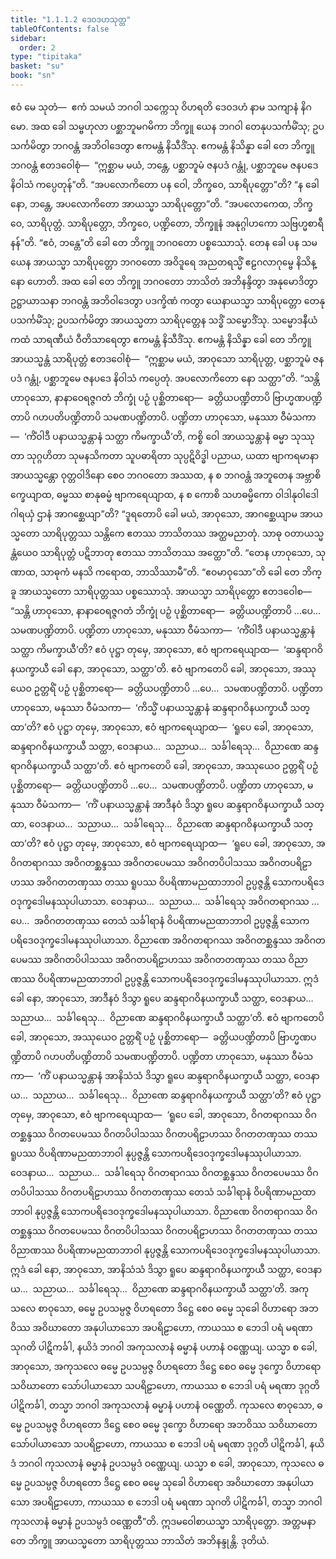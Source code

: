 ```yaml
---
title: "1.1.1.2 ဒေဝဒဟသုတ္တ"
tableOfContents: false
sidebar:
  order: 2
type: "tipitaka"
basket: "su"
book: "sn"
---
```



<DynamicBreadcrumb />

<Division number="2" book="sn" e="ch" v="18" p="279">

<Paragraph number="22" book="sn">
ဧဝံ မေ သုတံ—  ဧကံ သမယံ ဘဂဝါ သက္ကေသု ဝိဟရတိ ဒေဝဒဟံ နာမ သကျာနံ နိဂမော. အထ ခေါ သမ္ဗဟုလာ ပစ္ဆာဘူမဂမိကာ ဘိက္ခူ ယေန ဘဂဝါ တေနုပသင်္ကမိံသု; ဥပသင်္ကမိတွာ ဘဂဝန္တံ အဘိဝါဒေတွာ ဧကမန္တံ နိသီဒိံသု. ဧကမန္တံ နိသိန္နာ ခေါ တေ ဘိက္ခူ ဘဂဝန္တံ ဧတဒဝေါစုံ—  “ဣစ္ဆာမ မယံ, ဘန္တေ, ပစ္ဆာဘူမံ ဇနပဒံ ဂန္တုံ, ပစ္ဆာဘူမေ ဇနပဒေ နိဝါသံ ကပ္ပေတုန်”တိ.
</Paragraph>

<Paragraph number="23" book="sn">
“အပလောကိတော ပန ဝေါ, ဘိက္ခဝေ, သာရိပုတ္တော”တိ? “န ခေါ နော, ဘန္တေ, အပလောကိတော အာယသ္မာ သာရိပုတ္တော”တိ. “အပလောကေထ, ဘိက္ခဝေ, သာရိပုတ္တံ. သာရိပုတ္တော, ဘိက္ခဝေ, ပဏ္ဍိတော, ဘိက္ခူနံ အနုဂ္ဂါဟကော သဗြဟ္မစာရီနန်”တိ. “ဧဝံ, ဘန္တေ”တိ ခေါ တေ ဘိက္ခူ ဘဂဝတော ပစ္စဿောသုံ.
</Paragraph>

<Paragraph number="24" book="sn">
တေန ခေါ ပန သမယေန အာယသ္မာ သာရိပုတ္တော ဘဂဝတော အဝိဒူရေ အညတရသ္မိံ ဧဠဂလာဂုမ္ဗေ နိသိန္နော ဟောတိ. အထ ခေါ တေ ဘိက္ခူ ဘဂဝတော ဘာသိတံ အဘိနန္ဒိတွာ အနုမောဒိတွာ ဥဋ္ဌာယာသနာ ဘဂဝန္တံ အဘိဝါဒေတွာ ပဒက္ခိဏံ ကတွာ ယေနာယသ္မာ သာရိပုတ္တော တေနုပသင်္ကမိံသု; ဥပသင်္ကမိတွာ အာယသ္မတာ သာရိပုတ္တေန သဒ္ဓိံ သမ္မောဒိံသု. သမ္မောဒနီယံ ကထံ သာရဏီယံ ဝီတိသာရေတွာ ဧကမန္တံ နိသီဒိံသု. ဧကမန္တံ နိသိန္နာ ခေါ တေ ဘိက္ခူ အာယသ္မန္တံ သာရိပုတ္တံ ဧတဒဝေါစုံ—  “ဣစ္ဆာမ မယံ, အာဝုသော သာရိပုတ္တ, ပစ္ဆာဘူမံ ဇနပဒံ ဂန္တုံ, ပစ္ဆာဘူမေ ဇနပဒေ နိဝါသံ ကပ္ပေတုံ. အပလောကိတော နော သတ္ထာ”တိ.
</Paragraph>

<Paragraph number="25" book="sn">
“သန္တိ ဟာဝုသော, နာနာဝေရဇ္ဇဂတံ ဘိက္ခုံ ပဉှံ ပုစ္ဆိတာရော—  ခတ္တိယပဏ္ဍိတာပိ ဗြာဟ္မဏပဏ္ဍိတာပိ ဂဟပတိပဏ္ဍိတာပိ သမဏပဏ္ဍိတာပိ. ပဏ္ဍိတာ ဟာဝုသော, မနုဿာ ဝီမံသကာ—  ‘ကိံဝါဒီ ပနာယသ္မန္တာနံ သတ္ထာ ကိမက္ခာယီ’တိ, ကစ္စိ ဝေါ အာယသ္မန္တာနံ ဓမ္မာ သုဿုတာ သုဂ္ဂဟိတာ သုမနသိကတာ သူပဓာရိတာ သုပ္ပဋိဝိဒ္ဓါ ပညာယ, ယထာ ဗျာကရမာနာ အာယသ္မန္တော ဝုတ္တဝါဒိနော စေဝ ဘဂဝတော အဿထ, န စ ဘဂဝန္တံ အဘူတေန အဗ္ဘာစိက္ခေယျာထ, ဓမ္မဿ စာနုဓမ္မံ ဗျာကရေယျာထ, န စ ကောစိ သဟဓမ္မိကော ဝါဒါနုဝါဒေါ ဂါရယှံ ဌာနံ အာဂစ္ဆေယျာ”တိ?
</Paragraph>

<Paragraph number="26" book="sn">
“ဒူရတောပိ ခေါ မယံ, အာဝုသော, အာဂစ္ဆေယျာမ အာယသ္မတော သာရိပုတ္တဿ သန္တိကေ ဧတဿ ဘာသိတဿ အတ္ထမညာတုံ. သာဓု ဝတာယသ္မန္တံယေဝ သာရိပုတ္တံ ပဋိဘာတု ဧတဿ ဘာသိတဿ အတ္ထော”တိ. “တေန ဟာဝုသော, သုဏာထ, သာဓုကံ မနသိ ကရောထ, ဘာသိဿာမီ”တိ. “ဧဝမာဝုသော”တိ ခေါ တေ ဘိက္ခူ အာယသ္မတော သာရိပုတ္တဿ ပစ္စဿောသုံ. အာယသ္မာ သာရိပုတ္တော ဧတဒဝေါစ—
</Paragraph>

<Paragraph number="27" book="sn">
“သန္တိ ဟာဝုသော, နာနာဝေရဇ္ဇဂတံ ဘိက္ခုံ ပဉှံ ပုစ္ဆိတာရော—  ခတ္တိယပဏ္ဍိတာပိ …ပေ…  သမဏပဏ္ဍိတာပိ. ပဏ္ဍိတာ ဟာဝုသော, မနုဿာ ဝီမံသကာ—  ‘ကိံဝါဒီ ပနာယသ္မန္တာနံ သတ္ထာ ကိမက္ခာယီ’တိ? ဧဝံ ပုဋ္ဌာ တုမှေ, အာဝုသော, ဧဝံ ဗျာကရေယျာထ—  ‘ဆန္ဒရာဂဝိနယက္ခာယီ ခေါ နော, အာဝုသော, သတ္ထာ’တိ.
</Paragraph>

<Paragraph number="28" book="sn">
ဧဝံ ဗျာကတေပိ ခေါ, အာဝုသော, အဿုယေဝ ဥတ္တရိံ ပဉှံ ပုစ္ဆိတာရော—  ခတ္တိယပဏ္ဍိတာပိ …ပေ…  သမဏပဏ္ဍိတာပိ. ပဏ္ဍိတာ ဟာဝုသော, မနုဿာ ဝီမံသကာ—  ‘ကိသ္မိံ ပနာယသ္မန္တာနံ ဆန္ဒရာဂဝိနယက္ခာယီ သတ္ထာ’တိ? ဧဝံ ပုဋ္ဌာ တုမှေ, အာဝုသော, ဧဝံ ဗျာကရေယျာထ—  ‘ရူပေ ခေါ, အာဝုသော, ဆန္ဒရာဂဝိနယက္ခာယီ သတ္ထာ, ဝေဒနာယ…  သညာယ…  သင်္ခါရေသု…  ဝိညာဏေ ဆန္ဒရာဂဝိနယက္ခာယီ သတ္ထာ’တိ.
</Paragraph>

<Paragraph number="29" book="sn">
ဧဝံ ဗျာကတေပိ ခေါ, အာဝုသော, အဿုယေဝ ဥတ္တရိံ ပဉှံ ပုစ္ဆိတာရော—  ခတ္တိယပဏ္ဍိတာပိ …ပေ…  သမဏပဏ္ဍိတာပိ. ပဏ္ဍိတာ ဟာဝုသော, မနုဿာ ဝီမံသကာ—  ‘ကိံ ပနာယသ္မန္တာနံ အာဒီနဝံ ဒိသွာ ရူပေ ဆန္ဒရာဂဝိနယက္ခာယီ သတ္ထာ, ဝေဒနာယ…  သညာယ…  သင်္ခါရေသု…  ဝိညာဏေ ဆန္ဒရာဂဝိနယက္ခာယီ သတ္ထာ’တိ? ဧဝံ ပုဋ္ဌာ တုမှေ, အာဝုသော, ဧဝံ ဗျာကရေယျာထ—  ‘ရူပေ ခေါ, အာဝုသော, အဝိဂတရာဂဿ အဝိဂတစ္ဆန္ဒဿ အဝိဂတပေမဿ အဝိဂတပိပါသဿ အဝိဂတပရိဠာဟဿ အဝိဂတတဏှဿ တဿ ရူပဿ ဝိပရိဏာမညထာဘာဝါ ဥပ္ပဇ္ဇန္တိ သောကပရိဒေဝဒုက္ခဒေါမနဿုပါယာသာ. ဝေဒနာယ…  သညာယ…  သင်္ခါရေသု အဝိဂတရာဂဿ …ပေ…  အဝိဂတတဏှဿ တေသံ သင်္ခါရာနံ ဝိပရိဏာမညထာဘာဝါ ဥပ္ပဇ္ဇန္တိ သောကပရိဒေဝဒုက္ခဒေါမနဿုပါယာသာ. ဝိညာဏေ အဝိဂတရာဂဿ အဝိဂတစ္ဆန္ဒဿ အဝိဂတပေမဿ အဝိဂတပိပါသဿ အဝိဂတပရိဠာဟဿ အဝိဂတတဏှဿ တဿ ဝိညာဏဿ ဝိပရိဏာမညထာဘာဝါ ဥပ္ပဇ္ဇန္တိ သောကပရိဒေဝဒုက္ခဒေါမနဿုပါယာသာ. ဣဒံ ခေါ နော, အာဝုသော, အာဒီနဝံ ဒိသွာ ရူပေ ဆန္ဒရာဂဝိနယက္ခာယီ သတ္ထာ, ဝေဒနာယ…  သညာယ…  သင်္ခါရေသု…  ဝိညာဏေ ဆန္ဒရာဂဝိနယက္ခာယီ သတ္ထာ’တိ.
</Paragraph>

<Paragraph number="30" book="sn">
ဧဝံ ဗျာကတေပိ ခေါ, အာဝုသော, အဿုယေဝ ဥတ္တရိံ ပဉှံ ပုစ္ဆိတာရော—  ခတ္တိယပဏ္ဍိတာပိ ဗြာဟ္မဏပဏ္ဍိတာပိ ဂဟပတိပဏ္ဍိတာပိ သမဏပဏ္ဍိတာပိ. ပဏ္ဍိတာ ဟာဝုသော, မနုဿာ ဝီမံသကာ—  ‘ကိံ ပနာယသ္မန္တာနံ အာနိသံသံ ဒိသွာ ရူပေ ဆန္ဒရာဂဝိနယက္ခာယီ သတ္ထာ, ဝေဒနာယ…  သညာယ…  သင်္ခါရေသု…  ဝိညာဏေ ဆန္ဒရာဂဝိနယက္ခာယီ သတ္ထာ’တိ? ဧဝံ ပုဋ္ဌာ တုမှေ, အာဝုသော, ဧဝံ ဗျာကရေယျာထ—  ‘ရူပေ ခေါ, အာဝုသော, ဝိဂတရာဂဿ ဝိဂတစ္ဆန္ဒဿ ဝိဂတပေမဿ ဝိဂတပိပါသဿ ဝိဂတပရိဠာဟဿ ဝိဂတတဏှဿ တဿ ရူပဿ ဝိပရိဏာမညထာဘာဝါ နုပ္ပဇ္ဇန္တိ သောကပရိဒေဝဒုက္ခဒေါမနဿုပါယာသာ. ဝေဒနာယ…  သညာယ…  သင်္ခါရေသု ဝိဂတရာဂဿ ဝိဂတစ္ဆန္ဒဿ ဝိဂတပေမဿ ဝိဂတပိပါသဿ ဝိဂတပရိဠာဟဿ ဝိဂတတဏှဿ တေသံ သင်္ခါရာနံ ဝိပရိဏာမညထာဘာဝါ နုပ္ပဇ္ဇန္တိ သောကပရိဒေဝဒုက္ခဒေါမနဿုပါယာသာ. ဝိညာဏေ ဝိဂတရာဂဿ ဝိဂတစ္ဆန္ဒဿ ဝိဂတပေမဿ ဝိဂတပိပါသဿ ဝိဂတပရိဠာဟဿ ဝိဂတတဏှဿ တဿ ဝိညာဏဿ ဝိပရိဏာမညထာဘာဝါ နုပ္ပဇ္ဇန္တိ သောကပရိဒေဝဒုက္ခဒေါမနဿုပါယာသာ. ဣဒံ ခေါ နော, အာဝုသော, အာနိသံသံ ဒိသွာ ရူပေ ဆန္ဒရာဂဝိနယက္ခာယီ သတ္ထာ, ဝေဒနာယ…  သညာယ…  သင်္ခါရေသု…  ဝိညာဏေ ဆန္ဒရာဂဝိနယက္ခာယီ သတ္ထာ’တိ.
</Paragraph>

<Paragraph number="31" book="sn">
အကုသလေ စာဝုသော, ဓမ္မေ ဥပသမ္ပဇ္ဇ ဝိဟရတော ဒိဋ္ဌေ စေဝ ဓမ္မေ သုခေါ ဝိဟာရော အဘဝိဿ အဝိဃာတော အနုပါယာသော အပရိဠာဟော, ကာယဿ စ ဘေဒါ ပရံ မရဏာ သုဂတိ ပါဋိကင်္ခါ, နယိဒံ ဘဂဝါ အကုသလာနံ ဓမ္မာနံ ပဟာနံ ဝဏ္ဏေယျ. ယသ္မာ စ ခေါ, အာဝုသော, အကုသလေ ဓမ္မေ ဥပသမ္ပဇ္ဇ ဝိဟရတော ဒိဋ္ဌေ စေဝ ဓမ္မေ ဒုက္ခော ဝိဟာရော သဝိဃာတော သော်ပါယာသော သပရိဠာဟော, ကာယဿ စ ဘေဒါ ပရံ မရဏာ ဒုဂ္ဂတိ ပါဋိကင်္ခါ, တသ္မာ ဘဂဝါ အကုသလာနံ ဓမ္မာနံ ပဟာနံ ဝဏ္ဏေတိ.
</Paragraph>

<Paragraph number="32" book="sn">
ကုသလေ စာဝုသော, ဓမ္မေ ဥပသမ္ပဇ္ဇ ဝိဟရတော ဒိဋ္ဌေ စေဝ ဓမ္မေ ဒုက္ခော ဝိဟာရော အဘဝိဿ သဝိဃာတော သော်ပါယာသော သပရိဠာဟော, ကာယဿ စ ဘေဒါ ပရံ မရဏာ ဒုဂ္ဂတိ ပါဋိကင်္ခါ, နယိဒံ ဘဂဝါ ကုသလာနံ ဓမ္မာနံ ဥပသမ္ပဒံ ဝဏ္ဏေယျ. ယသ္မာ စ ခေါ, အာဝုသော, ကုသလေ ဓမ္မေ ဥပသမ္ပဇ္ဇ ဝိဟရတော ဒိဋ္ဌေ စေဝ ဓမ္မေ သုခေါ ဝိဟာရော အဝိဃာတော အနုပါယာသော အပရိဠာဟော, ကာယဿ စ ဘေဒါ ပရံ မရဏာ သုဂတိ ပါဋိကင်္ခါ, တသ္မာ ဘဂဝါ ကုသလာနံ ဓမ္မာနံ ဥပသမ္ပဒံ ဝဏ္ဏေတီ”တိ.
</Paragraph>

<Paragraph number="33" book="sn">
ဣဒမဝေါစာယသ္မာ သာရိပုတ္တော. အတ္တမနာ တေ ဘိက္ခူ အာယသ္မတော သာရိပုတ္တဿ ဘာသိတံ အဘိနန္ဒုန္တိ.

</Paragraph>
</Division>

<Paragraph number="34" type="center" book="sn">
ဒုတိယံ.
</Paragraph>